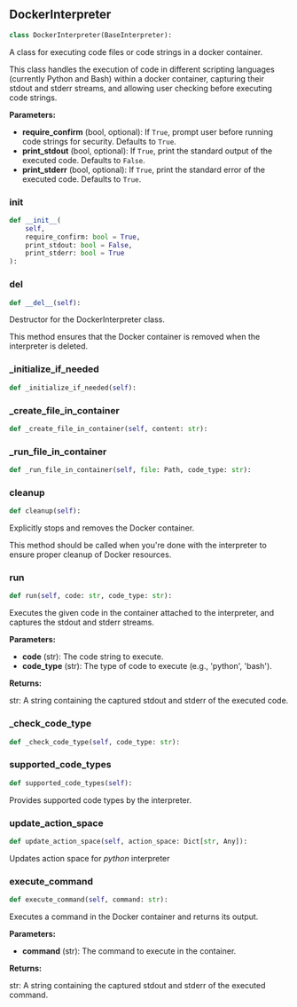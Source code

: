 <a id="camel.interpreters.docker_interpreter"></a>

<a id="camel.interpreters.docker_interpreter.DockerInterpreter"></a>

## DockerInterpreter

```python
class DockerInterpreter(BaseInterpreter):
```

A class for executing code files or code strings in a docker container.

This class handles the execution of code in different scripting languages
(currently Python and Bash) within a docker container, capturing their
stdout and stderr streams, and allowing user checking before executing code
strings.

**Parameters:**

- **require_confirm** (bool, optional): If `True`, prompt user before running code strings for security. Defaults to `True`.
- **print_stdout** (bool, optional): If `True`, print the standard output of the executed code. Defaults to `False`.
- **print_stderr** (bool, optional): If `True`, print the standard error of the executed code. Defaults to `True`.

<a id="camel.interpreters.docker_interpreter.DockerInterpreter.__init__"></a>

### __init__

```python
def __init__(
    self,
    require_confirm: bool = True,
    print_stdout: bool = False,
    print_stderr: bool = True
):
```

<a id="camel.interpreters.docker_interpreter.DockerInterpreter.__del__"></a>

### __del__

```python
def __del__(self):
```

Destructor for the DockerInterpreter class.

This method ensures that the Docker container is removed when the
interpreter is deleted.

<a id="camel.interpreters.docker_interpreter.DockerInterpreter._initialize_if_needed"></a>

### _initialize_if_needed

```python
def _initialize_if_needed(self):
```

<a id="camel.interpreters.docker_interpreter.DockerInterpreter._create_file_in_container"></a>

### _create_file_in_container

```python
def _create_file_in_container(self, content: str):
```

<a id="camel.interpreters.docker_interpreter.DockerInterpreter._run_file_in_container"></a>

### _run_file_in_container

```python
def _run_file_in_container(self, file: Path, code_type: str):
```

<a id="camel.interpreters.docker_interpreter.DockerInterpreter.cleanup"></a>

### cleanup

```python
def cleanup(self):
```

Explicitly stops and removes the Docker container.

This method should be called when you're done with the interpreter
to ensure proper cleanup of Docker resources.

<a id="camel.interpreters.docker_interpreter.DockerInterpreter.run"></a>

### run

```python
def run(self, code: str, code_type: str):
```

Executes the given code in the container attached to the
interpreter, and captures the stdout and stderr streams.

**Parameters:**

- **code** (str): The code string to execute.
- **code_type** (str): The type of code to execute (e.g., 'python', 'bash').

**Returns:**

  str: A string containing the captured stdout and stderr of the
executed code.

<a id="camel.interpreters.docker_interpreter.DockerInterpreter._check_code_type"></a>

### _check_code_type

```python
def _check_code_type(self, code_type: str):
```

<a id="camel.interpreters.docker_interpreter.DockerInterpreter.supported_code_types"></a>

### supported_code_types

```python
def supported_code_types(self):
```

Provides supported code types by the interpreter.

<a id="camel.interpreters.docker_interpreter.DockerInterpreter.update_action_space"></a>

### update_action_space

```python
def update_action_space(self, action_space: Dict[str, Any]):
```

Updates action space for *python* interpreter

<a id="camel.interpreters.docker_interpreter.DockerInterpreter.execute_command"></a>

### execute_command

```python
def execute_command(self, command: str):
```

Executes a command in the Docker container and returns its output.

**Parameters:**

- **command** (str): The command to execute in the container.

**Returns:**

  str: A string containing the captured stdout and stderr of the
executed command.
